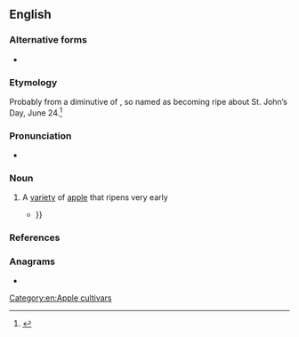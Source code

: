 ==English==

===Alternative forms===
* {{l|en|jenneting}}

===Etymology===
Probably from a diminutive of {{der|en|fr|Jean|t=John}}, so named as becoming ripe about St. John’s Day, June 24.<ref>{{R:Webster 1913|jenneting}}</ref>

===Pronunciation===
* {{IPA|en|/ˈd͡ʒɛnɪtɪŋ/}}

===Noun===
{{en-noun}}

# A [[variety]] of [[apple]] that ripens very early
#* {{RQ:Bacon Essayes|chapter=Of Gardens|passage=In July come gilliflowers of all varieties, musk-roses, the lime-tree in blossom, early pears, and plums, in fruit, '''genitings''', codlins{{...}}}}

===References===
<references/>

===Anagrams===
* {{anagrams|en|a=eggiinnt|tingeing}}

[[Category:en:Apple cultivars]]